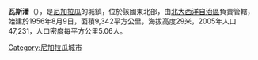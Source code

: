 '''瓦斯潘'''（{{lang-es|Waspán}}），是[[尼加拉瓜|尼加拉瓜]]的城鎮，位於該國東北部，由[[北大西洋自治區|北大西洋自治區]]負責管轄，始建於1956年8月9日，面積9,342平方公里，海拔高度29米，2005年人口47,231，人口密度每平方公里5.06人。

{{coord|14|44|N|83|58|W|region:NI_type:city|display=title}}

{{Nicaragua-geo-stub}}
[[Category:尼加拉瓜城市|Category:尼加拉瓜城市]]